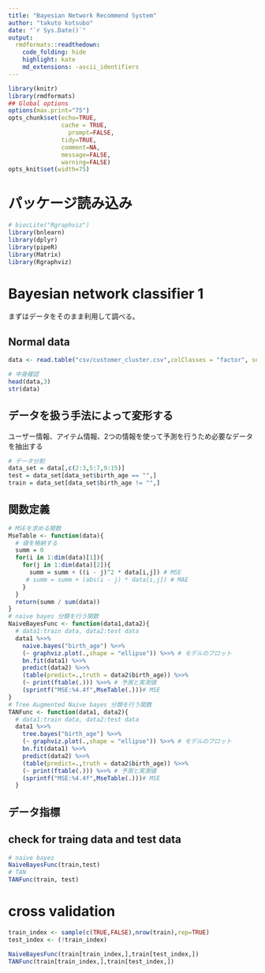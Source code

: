 ```yaml
---
title: "Bayesian Network Recommend System"
author: "takuto kotsubo"
date: "`r Sys.Date()`"
output:
  rmdformats::readthedown:
    code_folding: hide
    highlight: kate
    md_extensions: -ascii_identifiers
---
```


```r
library(knitr)
library(rmdformats)
## Global options
options(max.print="75")
opts_chunk$set(echo=TRUE,
               cache = TRUE,
	             prompt=FALSE,
               tidy=TRUE,
               comment=NA,
               message=FALSE,
               warning=FALSE)
opts_knit$set(width=75)
```
# パッケージ読み込み

```r
# biocLite("Rgraphviz")
library(bnlearn)
library(dplyr)
library(pipeR)
library(Matrix)
library(Rgraphviz)
```

# Bayesian network classifier 1

まずはデータをそのまま利用して調べる。

## Normal data

```r
data <- read.table("csv/customer_cluster.csv",colClasses = "factor", sep = ",", header = TRUE)
```

```r
# 中身確認
head(data,3)
str(data)
```

## データを扱う手法によって変形する
    
ユーザー情報、アイテム情報、2つの情報を使って予測を行うため必要なデータを抽出する

```r
# データ分割
data_set = data[,c(2:3,5:7,9:15)]
test = data_set[data_set$birth_age == "",]
train = data_set[data_set$birth_age != "",]
```

## 関数定義

```r
# MSEを求める関数
MseTable <- function(data){
  # 値を格納する
  summ = 0
  for(i in 1:dim(data)[1]){
    for(j in 1:dim(data)[2]){
      summ = summ + ((i - j)^2 * data[i,j]) # MSE
     # summ = summ + (abs(i - j) * data[i,j]) # MAE
    }
  }
  return(summ / sum(data))
}
# naive bayes 分類を行う関数
NaiveBayesFunc <- function(data1,data2){
  # data1:train data, data2:test data
  data1 %>>% 
    naive.bayes("birth_age") %>>% 
    (~ graphviz.plot(.,shape = "ellipse")) %>>% # モデルのプロット
    bn.fit(data1) %>>% 
    predict(data2) %>>% 
    (table(predict=.,truth = data2$birth_age)) %>>%
    (~ print(ftable(.))) %>>% # 予測と実測値
    (sprintf("MSE:%4.4f",MseTable(.)))# MSE
}
# Tree Augmented Naive bayes 分類を行う関数
TANFunc <- function(data1, data2){
  # data1:train data, data2:test data
  data1 %>>% 
    tree.bayes("birth_age") %>>% 
    (~ graphviz.plot(.,shape = "ellipse")) %>>% # モデルのプロット
    bn.fit(data1) %>>% 
    predict(data2) %>>% 
    (table(predict=.,truth = data2$birth_age)) %>>%
    (~ print(ftable(.))) %>>% # 予測と実測値
    (sprintf("MSE:%4.4f",MseTable(.)))# MSE
  }
```
## データ指標


## check for traing data and test data


```r
# naive bayes
NaiveBayesFunc(train,test)
# TAN
TANFunc(train, test)
```

# cross validation

```r
train_index <- sample(c(TRUE,FALSE),nrow(train),rep=TRUE)
test_index <- (!train_index)
```

```r
NaiveBayesFunc(train[train_index,],train[test_index,])
TANFunc(train[train_index,],train[test_index,])
```


